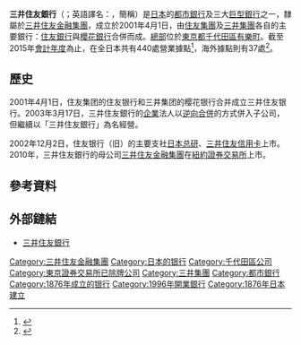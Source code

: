 {{Bank Financial Information
| name                          = 株式會社三井住友銀行
| else_name                     = {{lang|ja|株式会社 三井住友銀行}}<br/>{{lang|en|Sumitomo Mitsui Banking Corporation}}
| logo                          = [[File:Sumitomo_Mitsui_Banking_Logo.svg|250px]]
| image                         = [[File:SMBC_Head_Office_Building.JPG|250px]]
| full_name                     = 
| type                          = [[私人公司|私人公司]] 
| industry                      = [[金融服務|金融服務]]
| abbreviated_name              = SMBC
| slogan                        = 
| market_information            = [[非上市公司|非上市公司]]
| isin_code                     = 
| swift_code                    = SMBCJPJT
| iban_code                     =
| finance_code_list = 
| finance_code                  = 0009
| open_date                     = 1996年（[[平成|平成]]八年）6月6日<br/>（{{link-ja|若潮銀行|わかしお銀行}}成立）
| closing_date                  =
| zip_code                      = 〒100-0006
| location                      = {{JPN}}<br/>[[東京都|東京都]][[千代田區|千代田區]][[有樂町|有樂町]]一丁目1番2號
| key_people                    = 
| capital                       = 17709.97億日圓
| revenue                       = 
| major_shareholder             = 株式會社[[三井住友金融集團|三井住友金融集團]]（100.00%）
| homepage                      = {{URL|https://www.smbc.co.jp}}
| footnotes                     =
| width                         = 340px
}}

'''三井住友銀行'''（{{jpn|j=三井住友銀行|hg=みついすみともぎんこう|rm=Mitsui Sumitomo Ginkō|f=y}}；英語譯名：{{lang|en|'''Sumitomo Mitsui Banking Corporation'''}}，簡稱{{lang|en|'''SMBC'''}}）是[[日本|日本]]的[[都市銀行|都市銀行]]及三大[[巨型銀行|巨型銀行]]之一，隸屬於[[三井住友金融集團|三井住友金融集團]]，成立於2001年4月1日，由[[住友集團|住友集團]]及[[三井集團|三井集團]]各自的主要銀行：[[住友銀行|住友銀行]]與[[櫻花銀行|櫻花銀行]]合併而成。[[三井住友銀行總部大樓|總部]]位於[[東京都|東京都]][[千代田區|千代田區]][[有樂町|有樂町]]。截至2015年[[會計年度|會計年度]]為止，在全日本共有440處營業據點<ref>{{cite book|title=平成28年（2016年）3月期 投資家説明会データブック|url=http://www.smfg.co.jp/investor/financial/latest_statement/2016_3/h2803_databook.pdf|format=PDF|date=2016年5月20日|accessdate=2017年1月2日|edition=2016年9月12日更新版|publisher=三井住友金融集團|language=ja|pages=第46頁|archive-date=2017年1月3日|archive-url=https://web.archive.org/web/20170103003129/http://www.smfg.co.jp/investor/financial/latest_statement/2016_3/h2803_databook.pdf|dead-url=no}}</ref>，海外據點則有37處<ref>{{cite book|title=平成28年（2016年）3月期 投資家説明会データブック|url=http://www.smfg.co.jp/investor/financial/latest_statement/2016_3/h2803_databook.pdf|format=PDF|date=2016年5月20日|accessdate=2017年1月2日|edition=2016年9月12日更新版|publisher=三井住友金融集團|language=ja|pages=第50頁|archive-date=2017年1月3日|archive-url=https://web.archive.org/web/20170103003129/http://www.smfg.co.jp/investor/financial/latest_statement/2016_3/h2803_databook.pdf|dead-url=no}}</ref>。

== 歷史 ==
2001年4月1日，住友集团的住友银行和三井集团的樱花银行合并成立三井住友银行。2003年3月17日，三井住友銀行的[[企業|企業]]法人以[[借殼上市|逆向合併]]的方式併入子公司{{link-ja|若潮銀行|わかしお銀行}}，但繼續以「三井住友銀行」為名經營。

2002年12月2日，住友银行（旧）的主要支社[[日本综合研究所_(株式会社)|日本总研]]、[[三井住友信用卡|三井住友信用卡]]上市。2010年，三井住友銀行的母公司[[三井住友金融集團|三井住友金融集團]]在[[紐約證券交易所|紐約證券交易所]]上市。

== 參考資料 ==
{{reflist}}

== 外部鏈結  ==
* [https://www.smbc.co.jp 三井住友銀行]{{Wayback|url=https://www.smbc.co.jp/ |date=20200918082300 }}

{{三井集團}}
{{都市银行}}
{{中華民國銀行}}
{{Authority control}}

{{DEFAULTSORT:Mitsui Sumimoto Ginkō}}
[[Category:三井住友金融集團|Category:三井住友金融集團]]
[[Category:日本的银行|Category:日本的银行]]
[[Category:千代田區公司|Category:千代田區公司]]
[[Category:東京證券交易所已除牌公司|Category:東京證券交易所已除牌公司]]
[[Category:三井集團|Category:三井集團]]
[[Category:都市銀行|Category:都市銀行]]
[[Category:1876年成立的银行|Category:1876年成立的银行]]
[[Category:1996年開業銀行|Category:1996年開業銀行]]
[[Category:1876年日本建立|Category:1876年日本建立]]